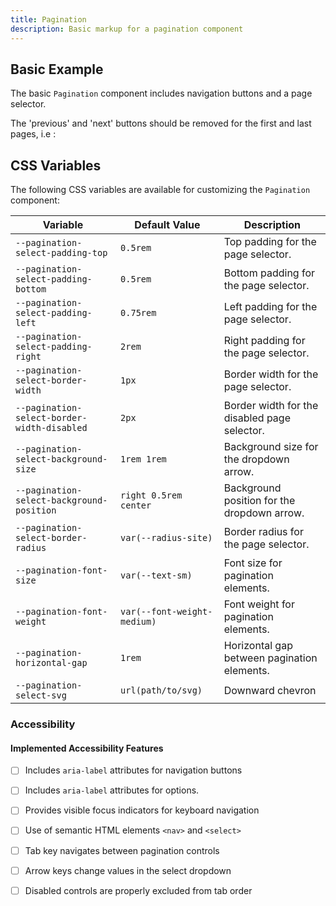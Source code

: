 ```yaml
---
title: Pagination
description: Basic markup for a pagination component
---
```



## Basic Example

The basic `Pagination` component includes navigation buttons and a page selector.

<ShowComponent filePath="./src/components/pagination/Pagination.html">
  <Pagination />
</ShowComponent>

The 'previous' and 'next' buttons should be removed for the first and last pages, i.e :

<ShowComponent filePath="./src/components/pagination/Pagination_End.html">
  <PaginationEnd />
</ShowComponent>


## CSS Variables

The following CSS variables are available for customizing the `Pagination` component:

| Variable                              | Default Value               | Description                                   |
|---------------------------------------|-----------------------------|-----------------------------------------------|
| `--pagination-select-padding-top`     | `0.5rem`                    | Top padding for the page selector.           |
| `--pagination-select-padding-bottom`  | `0.5rem`                    | Bottom padding for the page selector.        |
| `--pagination-select-padding-left`    | `0.75rem`                   | Left padding for the page selector.          |
| `--pagination-select-padding-right`   | `2rem`                      | Right padding for the page selector.         |
| `--pagination-select-border-width`    | `1px`                       | Border width for the page selector.          |
| `--pagination-select-border-width-disabled` | `2px`                 | Border width for the disabled page selector. |
| `--pagination-select-background-size` | `1rem 1rem`                 | Background size for the dropdown arrow.      |
| `--pagination-select-background-position` | `right 0.5rem center`     | Background position for the dropdown arrow.  |
| `--pagination-select-border-radius`   | `var(--radius-site)`        | Border radius for the page selector.         |
| `--pagination-font-size`              | `var(--text-sm)`            | Font size for pagination elements.           |
| `--pagination-font-weight`            | `var(--font-weight-medium)` | Font weight for pagination elements.         |
| `--pagination-horizontal-gap`         | `1rem`                      | Horizontal gap between pagination elements.  |
| `--pagination-select-svg`         |     `url(path/to/svg) `               | Downward chevron |


### Accessibility

#### Implemented Accessibility Features

- [ ] Includes `aria-label` attributes for navigation buttons
- [ ] Includes `aria-label` attributes for options. 
- [ ] Provides visible focus indicators for keyboard navigation
- [ ] Use of semantic HTML elements `<nav>` and `<select>` 
- [ ] Tab key navigates between pagination controls
- [ ] Arrow keys change values in the select dropdown
- [ ] Disabled controls are properly excluded from tab order




